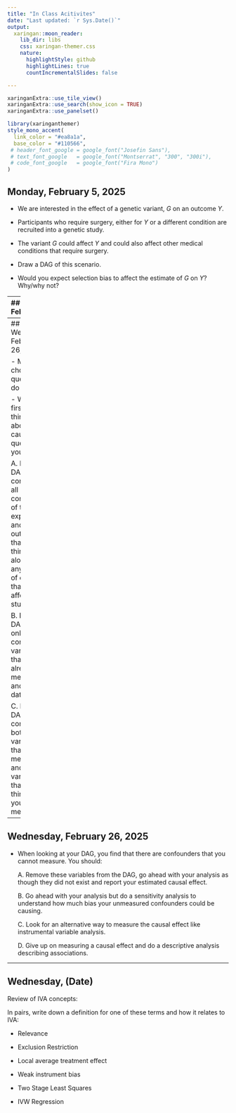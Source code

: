 ```yaml
---
title: "In Class Acitivites"
date: "Last updated: `r Sys.Date()`"
output:
  xaringan::moon_reader:
    lib_dir: libs
    css: xaringan-themer.css
    nature:
      highlightStyle: github
      highlightLines: true
      countIncrementalSlides: false

---
```


$\newcommand{\ci}{\perp\!\!\!\perp}$
```r
xaringanExtra::use_tile_view()
xaringanExtra::use_search(show_icon = TRUE)
xaringanExtra::use_panelset()
```

```r
library(xaringanthemer)
style_mono_accent(
  link_color = "#ea8a1a",
  base_color = "#110566",
 # header_font_google = google_font("Josefin Sans"),
 # text_font_google   = google_font("Montserrat", "300", "300i"),
 # code_font_google   = google_font("Fira Mono")
)
```


## Monday, February 5, 2025

- We are interested in the effect of a genetic variant, $G$ on an outcome $Y$. 

- Participants who require surgery, either for $Y$ or a different condition are recruited into a genetic study. 

- The variant $G$ could affect $Y$ and could also affect other medical conditions that require surgery. 

- Draw a DAG of this scenario.

- Would you expect selection bias to affect the estimate of $G$ on $Y$? Why/why not?


---
## Monday, February 17

Match the estimator with statements that are true about it. 
.pull-left[
**Estimator**

- Hajek Estimator

- G-Computation

- AIPW estimator from Robins, Rotnitzky and Zhao (1994)

- Subclassification estimator with fixed $K$

- Bang and Robins estimator

- Adjusting for propensity score as a linear covariate. 
]

.pull-right[

** Statements**

- Consistent if PS model is correct

- Consistent if outcome model is correct

- Not consistent 

- These two are asymptotically equivalent

- More accurate using estimated PS than using true PS.
]

---
## Wednesday, February 26, 2026

- Multiple choice questions to do together.

- When you first begin thinking about a causal question you should:

  A. Draw a DAG containing all confounders of the exposure and outcome that you can think of, along with any sources of censoring that might affect your study. 
  
  B. Draw a DAG that only contains variables that are already measured and in your data.
  
  C. Draw a DAG containing both variables that are measured and variables that you think that you could measure.

---
## Wednesday, February 26, 2025


- When looking at your DAG, you find that there are confounders that you cannot measure. You should:

  A. Remove these variables from the DAG, go ahead with your analysis as though they did not exist and report your estimated causal effect. 
  
  B. Go ahead with your analysis but do a sensitivity analysis to understand how much bias your unmeasured confounders could be causing.
  
  C. Look for an alternative way to measure the causal effect like instrumental variable analysis. 
  
  D. Give up on measuring a causal effect and do a descriptive analysis describing associations.


---
## Wednesday, (Date)


Review of IVA concepts:

In pairs, write down a definition for one of these terms and how it relates to IVA:

- Relevance

- Exclusion Restriction

- Local average treatment effect

- Weak instrument bias

- Two Stage Least Squares

- IVW Regression

